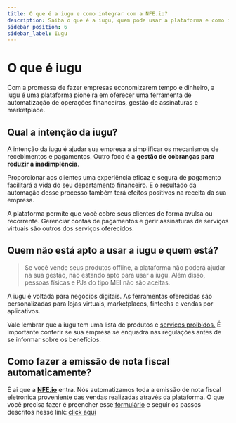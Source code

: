 ```yaml
---
title: O que é a iugu e como integrar com a NFE.io?
description: Saiba o que é a iugu, quem pode usar a plataforma e como integrar com a NFE.io para emissão automática de notas fiscais.
sidebar_position: 6
sidebar_label: Iugu
---
```

# O que é iugu
Com a promessa de fazer empresas economizarem tempo e dinheiro, a iugu é uma plataforma pioneira em oferecer uma ferramenta de automatização de operações financeiras, gestão de assinaturas e marketplace.

## Qual a intenção da iugu?
A intenção da iugu é ajudar sua empresa a simplificar os mecanismos de recebimentos e pagamentos. Outro foco é a **gestão de cobranças para reduzir a inadimplência**.

Proporcionar aos clientes uma experiência eficaz e segura de pagamento facilitará a vida do seu departamento financeiro. E o resultado da automação desse processo também terá efeitos positivos na receita da sua empresa.

A plataforma permite que você cobre seus clientes de forma avulsa ou recorrente. Gerenciar contas de pagamentos e gerir assinaturas de serviços virtuais são outros dos serviços oferecidos.

## Quem não está apto a usar a iugu e quem está?

> Se você vende seus produtos offline, a plataforma não poderá ajudar na sua gestão, não estando apto para usar a iugu. Além disso, pessoas físicas e PJs do tipo MEI não são aceitas.

A iugu é voltada para negócios digitais. As ferramentas oferecidas são personalizadas para lojas virtuais, marketplaces, fintechs e vendas por aplicativos.

Vale lembrar que a iugu tem uma lista de produtos e [serviços proibidos.](https://iugu.com/juridico/produtos-e-servicos-proibidos/ "serviços proibidos.") É importante conferir se sua empresa se enquadra nas regulações antes de se informar sobre os benefícios.

## Como fazer a emissão de nota fiscal automaticamente?

É ai que a **[NFE.io](http://nfe.io "NFE.io")** entra. Nós automatizamos toda a emissão de nota fiscal eletronica proveniente das vendas realizadas através da plataforma.
O que você precisa fazer é preencher esse [formulário](https://p.nfe.io/integracao-meios-pagamentos) e seguir os passos descritos nesse link: [click aqui](https://nfe.io/docs/documentacao/nossa-plataforma/criar-conta/ "click aqui")


